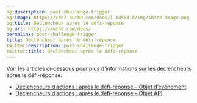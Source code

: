 ```yaml
---
og:description: post-challenge-trigger
og:image: https://cdn2.auth0.com/docs/1.14553.0/img/share-image.png
og:title: Déclencheur après le défi-réponse
og:url: https://auth0.com/docs/
permalink: post-challenge-trigger
title: Déclencheur après le défi-réponse
twitter:description: post-challenge-trigger
twitter:title: Déclencheur après le défi-réponse
---
```


Voir les articles ci-dessous pour plus d’informations sur les déclencheurs après le défi-réponse.

* [Déclencheurs d’actions : après le défi-réponse – Objet d’événement](/post-challenge-event-object)
* [Déclencheurs d’actions : après le défi-réponse – Objet API](/post-challenge-api-object)